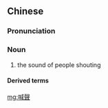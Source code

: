 {{also|喊声}}
==Chinese==
{{zh-forms|s=喊声}}

===Pronunciation===
{{zh-pron
|m=hǎnshēng
|c=haam3 seng1
|h=pfs=hêm-sâng
|cat=n
}}

===Noun===
{{zh-noun}}

# {{lb|zh|literary}} the sound of people shouting

====Derived terms====
{{zh-der|喊聲震天}}

[[mg:喊聲]]